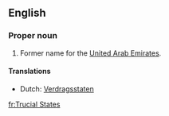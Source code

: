 ==English==

===Proper noun===
{{en-proper noun|sg=[[trucial|Trucial]] [[States]]}}

# Former name for the [[United Arab Emirates]].

====Translations====
*Dutch: [[Verdragsstaten]]

[[fr:Trucial States]]